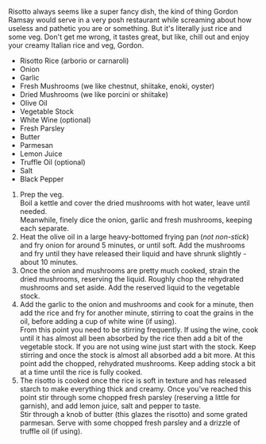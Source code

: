 
Risotto always seems like a super fancy dish, the kind of thing Gordon Ramsay would serve in a very posh restaurant while screaming about how useless and pathetic you are or something. But it's literally just rice and some veg. Don't get me wrong, it tastes great, but like, chill out and enjoy your creamy Italian rice and veg, Gordon.

<Ingredients>

- Risotto Rice (arborio or carnaroli)
- Onion
- Garlic
- Fresh Mushrooms (we like chestnut, shiitake, enoki, oyster)
- Dried Mushrooms (we like porcini or shiitake)
- Olive Oil
- Vegetable Stock
- White Wine (optional)
- Fresh Parsley
- Butter
- Parmesan
- Lemon Juice
- Truffle Oil (optional)
- Salt
- Black Pepper

</Ingredients>

<Method>

1. Prep the veg.  
Boil a kettle and cover the dried mushrooms with hot water, leave until needed.  
Meanwhile, finely dice the onion, garlic and fresh mushrooms, keeping each separate. 
2. Heat the olive oil in a large heavy-bottomed frying pan (_not non-stick_) and fry onion for around 5 minutes, or until soft. Add the mushrooms and fry until they have released their liquid and have shrunk slightly - about 10 minutes.
3. Once the onion and mushrooms are pretty much cooked, strain the dried mushrooms, reserving the liquid. Roughly chop the rehydrated mushrooms and set aside. Add the reserved liquid to the vegetable stock.
4. Add the garlic to the onion and mushrooms and cook for a minute, then add the rice and fry for another minute, stirring to coat the grains in the oil, before adding a cup of white wine (if using).  
From this point you need to be stirring frequently. If using the wine, cook until it has almost all been absorbed by the rice then add a bit of the vegetable stock. If you are not using wine just start with the stock. Keep stirring and once the stock is almost all absorbed add a bit more. At this point add the chopped, rehydrated mushrooms. Keep adding stock a bit at a time until the rice is fully cooked.
5. The risotto is cooked once the rice is soft in texture and has released starch to make everything thick and creamy. Once you've reached this point stir through some chopped fresh parsley (reserving a little for garnish), and add lemon juice, salt and pepper to taste.  
Stir through a knob of butter (this glazes the risotto) and some grated parmesan. Serve with some chopped fresh parsley and a drizzle of truffle oil (if using).

</Method>